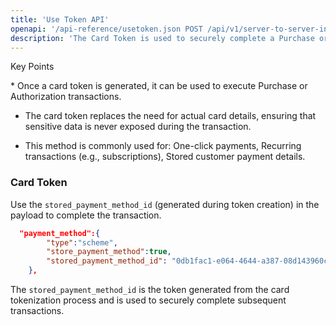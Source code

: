 ```yaml
---
title: 'Use Token API'
openapi: '/api-reference/usetoken.json POST /api/v1/server-to-server-interface/payment'
description: 'The Card Token is used to securely complete a Purchase or Authorization transaction without needing to re-enter sensitive card details. This tokenised approach improves security and user experience.'
---
```


Key Points

<Info>
  * Once a card token is generated, it can be used to execute Purchase or Authorization transactions.

  * The card token replaces the need for actual card details, ensuring that sensitive data is never exposed during the transaction.

  * This method is commonly used for:
    One-click payments,
    Recurring transactions (e.g., subscriptions),
    Stored customer payment details.
</Info>

### Card Token

Use the `stored_payment_method_id` (generated during token creation) in the payload to complete the transaction.

```json Request Example
  "payment_method":{
        "type":"scheme",
        "store_payment_method":true,
        "stored_payment_method_id": "0db1fac1-e064-4644-a387-08d143960c8f"
    },  
```

The `stored_payment_method_id` is the token generated from the card tokenization process and is used to securely complete subsequent transactions.